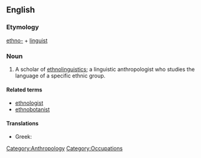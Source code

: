 ==English==

===Etymology===

[[ethno-]] + [[linguist]]

===Noun===
{{en-noun}}

# A scholar of [[ethnolinguistics]]; a linguistic anthropologist who studies the language of a specific ethnic group.

====Related terms====
* [[ethnologist]]
* [[ethnobotanist]]

====Translations====
{{trans-top}}
* Greek: {{t|el|εθνογλωσσολόγος|m|f}}
{{trans-mid}}
{{trans-bottom}}

[[Category:Anthropology]]
[[Category:Occupations]]
